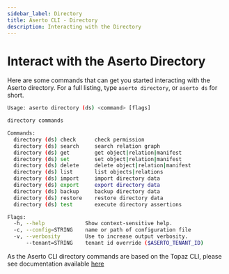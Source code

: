 ```yaml
---
sidebar_label: Directory
title: Aserto CLI - Directory
description: Interacting with the Directory
---
```


# Interact with the Aserto Directory

Here are some commands that can get you started interacting with the Aserto directory.
For a full listing, type `aserto directory`, or `aserto ds` for short.

```bash
Usage: aserto directory (ds) <command> [flags]

directory commands

Commands:
  directory (ds) check      check permission
  directory (ds) search     search relation graph
  directory (ds) get        get object|relation|manifest
  directory (ds) set        set object|relation|manifest
  directory (ds) delete     delete object|relation|manifest
  directory (ds) list       list objects|relations
  directory (ds) import     import directory data
  directory (ds) export     export directory data
  directory (ds) backup     backup directory data
  directory (ds) restore    restore directory data
  directory (ds) test       execute directory assertions

Flags:
  -h, --help             Show context-sensitive help.
  -c, --config=STRING    name or path of configuration file
  -v, --verbosity        Use to increase output verbosity.
      --tenant=STRING    tenant id override ($ASERTO_TENANT_ID)
```

As the Aserto CLI directory commands are based on the Topaz CLI, please see documentation available [here](https://www.topaz.sh/docs/command-line-interface/topaz-cli/directory)